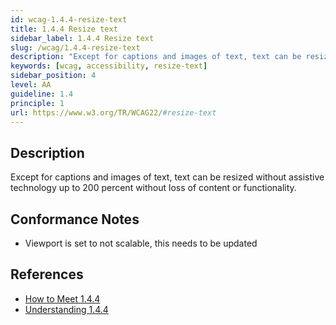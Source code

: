 ```yaml
---
id: wcag-1.4.4-resize-text
title: 1.4.4 Resize text
sidebar_label: 1.4.4 Resize text
slug: /wcag/1.4.4-resize-text
description: "Except for captions and images of text, text can be resized without assistive technology up to 200 percent without loss of content or functionality."
keywords: [wcag, accessibility, resize-text]
sidebar_position: 4
level: AA
guideline: 1.4
principle: 1
url: https://www.w3.org/TR/WCAG22/#resize-text
---
```


## Description

Except for captions and images of text, text can be resized without assistive technology up to 200 percent without loss of content or functionality.

## Conformance Notes

<Project name="ads">
  <PartialSupport>
<ul>
<li>Viewport is set to not scalable, this needs to be updated</li>
</ul></PartialSupport>
</Project>

<Project name="scix">
  <Support></Support>
</Project>

## References

- [How to Meet 1.4.4](https://www.w3.org/WAI/WCAG22/quickref/#resize-text)
- [Understanding 1.4.4](https://www.w3.org/WAI/WCAG22/Understanding/resize-text.html)


